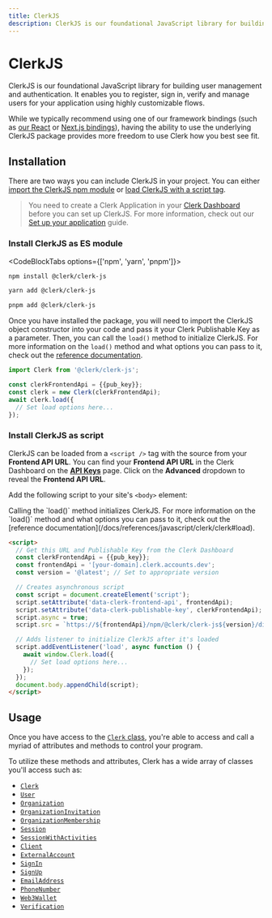 ```yaml
---
title: ClerkJS
description: ClerkJS is our foundational JavaScript library for building user management and authentication. It enables you to register, sign in, verify and manage users for your application using highly customizable flows.
---
```


# ClerkJS

ClerkJS is our foundational JavaScript library for building user management and authentication. It enables you to register, sign in, verify and manage users for your application using highly customizable flows.

While we typically recommend using one of our framework bindings (such as [our React](/docs/quickstarts/react) or [Next.js bindings](/docs/quickstarts/nextjs)), having the ability to use the underlying ClerkJS package provides more freedom to use Clerk how you best see fit.

## Installation

There are two ways you can include ClerkJS in your project. You can either [import the ClerkJS npm module](#install-clerk-js-as-es-module) or [load ClerkJS with a script tag](#install-clerk-js-as-script).

> You need to create a Clerk Application in your [Clerk Dashboard](https://dashboard.clerk.com/) before you can set up ClerkJS. For more information, check out our [Set up your application](/docs/quickstarts/setup-clerk) guide.

### Install ClerkJS as ES module

<CodeBlockTabs options={['npm', 'yarn', 'pnpm']}>
  ```bash filename="terminal"
  npm install @clerk/clerk-js
  ```

  ```bash filename="terminal"
  yarn add @clerk/clerk-js
  ```

  ```bash filename="terminal"
  pnpm add @clerk/clerk-js
  ```
</CodeBlockTabs>

Once you have installed the package, you will need to import the ClerkJS object constructor into your code and pass it your Clerk Publishable Key as a parameter. Then, you can call the `load()` method to initialize ClerkJS. For more information on the `load()` method and what options you can pass to it, check out the [reference documentation](/docs/references/javascript/clerk/clerk#load).

<InjectKeys>

```js
import Clerk from '@clerk/clerk-js';

const clerkFrontendApi = {{pub_key}};
const clerk = new Clerk(clerkFrontendApi);
await clerk.load({
  // Set load options here...
});
```

</InjectKeys>

### Install ClerkJS as script

ClerkJS can be loaded from a `<script />` tag with the source from your **Frontend API URL**. You can find your **Frontend API URL** in the Clerk Dashboard on the **[API Keys](https://dashboard.clerk.com/last-active?path=api-keys)** page. Click on the **Advanced** dropdown to reveal the **Frontend API URL**.

Add the following script to your site's `<body>` element:

<Callout type="info">
  Calling the `load()` method initializes ClerkJS. For more information on the `load()` method and what options you can pass to it, check out the [reference documentation](/docs/references/javascript/clerk/clerk#load).
</Callout>

<InjectKeys>

```html
<script>
  // Get this URL and Publishable Key from the Clerk Dashboard
  const clerkFrontendApi = {{pub_key}};
  const frontendApi = '[your-domain].clerk.accounts.dev';
  const version = '@latest'; // Set to appropriate version

  // Creates asynchronous script
  const script = document.createElement('script');
  script.setAttribute('data-clerk-frontend-api', frontendApi);
  script.setAttribute('data-clerk-publishable-key', clerkFrontendApi);
  script.async = true;
  script.src = `https://${frontendApi}/npm/@clerk/clerk-js${version}/dist/clerk.browser.js`;

  // Adds listener to initialize ClerkJS after it's loaded
  script.addEventListener('load', async function () {
    await window.Clerk.load({
      // Set load options here...
    });
  });
  document.body.appendChild(script);
</script>
```

</InjectKeys>

## Usage

Once you have access to the [`Clerk` class](/docs/references/javascript/clerk/clerk), you're able to access and call a myriad of attributes and methods to control your program.

To utilize these methods and attributes, Clerk has a wide array of classes you'll access such as:

- [`Clerk`](/docs/references/javascript/clerk/clerk)
- [`User`](/docs/references/javascript/user/user)
- [`Organization`](/docs/references/javascript/organization/organization)
- [`OrganizationInvitation`](/docs/references/javascript/organization-invitation)
- [`OrganizationMembership`](/docs/references/javascript/organization-membership)
- [`Session`](/docs/references/javascript/session)
- [`SessionWithActivities`](/docs/references/javascript/session-with-activities)
- [`Client`](/docs/references/javascript/client)
- [`ExternalAccount`](/docs/references/javascript/external-account)
- [`SignIn`](/docs/references/javascript/sign-in/sign-in)
- [`SignUp`](/docs/references/javascript/sign-up/sign-up)
- [`EmailAddress`](/docs/references/javascript/email-address/email-address)
- [`PhoneNumber`](/docs/references/javascript/phone-number/phone-number)
- [`Web3Wallet`](/docs/references/javascript/web3-wallet/web3-wallet)
- [`Verification`](/docs/references/javascript/verification)
